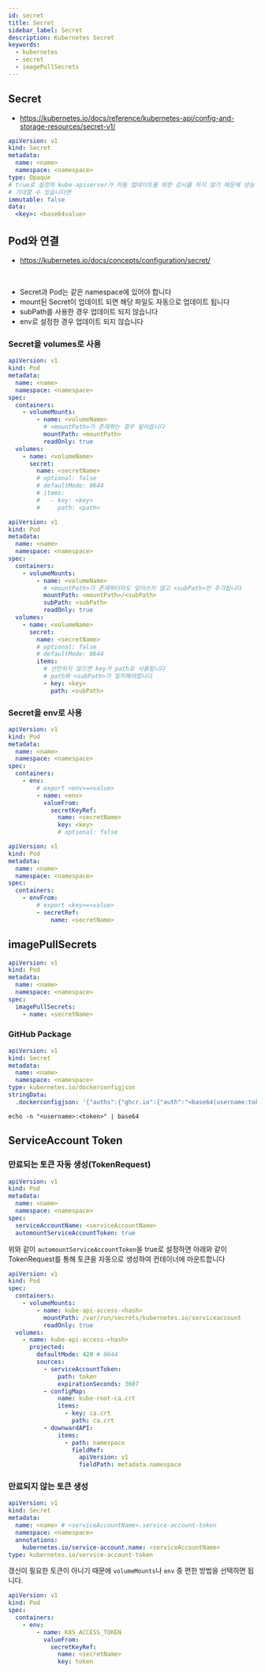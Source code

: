 ```yaml
---
id: secret
title: Secret
sidebar_label: Secret
description: Kubernetes Secret
keywords:
  - kubernetes
  - secret
  - imagePullSecrets
---
```


## Secret

- https://kubernetes.io/docs/reference/kubernetes-api/config-and-storage-resources/secret-v1/

```yaml
apiVersion: v1
kind: Secret
metadata:
  name: <name>
  namespace: <namespace>
type: Opaque
# true로 설정하 kube-apiserver가 자동 업데이트를 위한 감시를 하지 않기 때문에 성능 향상을
# 기대할 수 있습니다면
immutable: false
data:
  <key>: <base64value>
```

## Pod와 연결

- https://kubernetes.io/docs/concepts/configuration/secret/

<br />

- Secret과 Pod는 같은 namespace에 있어야 합니다
- mount된 Secret이 업데이트 되면 해당 파일도 자동으로 업데이트 됩니다
- subPath를 사용한 경우 업데이트 되지 않습니다
- env로 설정한 경우 업데이트 되지 않습니다

### Secret을 volumes로 사용

```yaml
apiVersion: v1
kind: Pod
metadata:
  name: <name>
  namespace: <namespace>
spec:
  containers:
    - volumeMounts:
        - name: <volumeName>
          # <mountPath>가 존재하는 경우 덮어씁니다
          mountPath: <mountPath>
          readOnly: true
  volumes:
    - name: <volumeName>
      secret:
        name: <secretName>
        # optional: false
        # defaultMode: 0644
        # items:
        #   - key: <key>
        #     path: <path>
```

```yaml
apiVersion: v1
kind: Pod
metadata:
  name: <name>
  namespace: <namespace>
spec:
  containers:
    - volumeMounts:
        - name: <volumeName>
          # <mountPath>가 존재하더라도 덮어쓰지 않고 <subPath>만 추가됩니다
          mountPath: <mountPath>/<subPath>
          subPath: <subPath>
          readOnly: true
  volumes:
    - name: <volumeName>
      secret:
        name: <secretName>
        # optional: false
        # defaultMode: 0644
        items:
          # 선언하지 않으면 key가 path로 사용됩니다
          # path와 <subPath>가 일치해야합니다
          - key: <key>
            path: <subPath>
```

### Secret을 env로 사용

```yaml
apiVersion: v1
kind: Pod
metadata:
  name: <name>
  namespace: <namespace>
spec:
  containers:
    - env:
        # export <env>=<value>
        - name: <env>
          valueFrom:
            secretKeyRef:
              name: <secretName>
              key: <key>
              # optional: false
```

```yaml
apiVersion: v1
kind: Pod
metadata:
  name: <name>
  namespace: <namespace>
spec:
  containers:
    - envFrom:
        # export <key>=<value>
        - secretRef:
            name: <secretName>
```

## imagePullSecrets

```yaml
apiVersion: v1
kind: Pod
metadata:
  name: <name>
  namespace: <namespace>
spec:
  imagePullSecrets:
    - name: <secretName>
```

### GitHub Package

```yaml
apiVersion: v1
kind: Secret
metadata:
  name: <name>
  namespace: <namespace>
type: kubernetes.io/dockerconfigjson
stringData:
  .dockerconfigjson: '{"auths":{"ghcr.io":{"auth":"<base64(username:token)>"}}}'
```

```shell
echo -n "<username>:<token>" | base64
```

## ServiceAccount Token

### 만료되는 토큰 자동 생성(TokenRequest)

```yaml
apiVersion: v1
kind: Pod
metadata:
  name: <name>
  namespace: <namespace>
spec:
  serviceAccountName: <serviceAccountName>
  automountServiceAccountToken: true
```

위와 같이 `automountServiceAccountToken`을 true로 설정하면 아래와 같이 TokenRequest를 통해 토큰을 자동으로 생성하여 컨테이너에 마운트합니다

```yaml
apiVersion: v1
kind: Pod
spec:
  containers:
    - volumeMounts:
        - name: kube-api-access-<hash>
          mountPath: /var/run/secrets/kubernetes.io/serviceaccount
          readOnly: true
  volumes:
    - name: kube-api-access-<hash>
      projected:
        defaultMode: 420 # 0644
        sources:
          - serviceAccountToken:
              path: token
              expirationSeconds: 3607
          - configMap:
              name: kube-root-ca.crt
              items:
                - key: ca.crt
                  path: ca.crt
          - downwardAPI:
              items:
                - path: namespace
                  fieldRef:
                    apiVersion: v1
                    fieldPath: metadata.namespace
```

### 만료되지 않는 토큰 생성

```yaml
apiVersion: v1
kind: Secret
metadata:
  name: <name> # <serviceAccountName>.service-account-token
  namespace: <namespace>
  annotations:
    kubernetes.io/service-account.name: <serviceAccountName>
type: kubernetes.io/service-account-token
```

갱신이 필요한 토큰이 아니기 때문에 `volumeMounts`나 `env` 중 편한 방법을 선택하면 됩니다.

```yaml
apiVersion: v1
kind: Pod
spec:
  containers:
    - env:
        - name: K8S_ACCESS_TOKEN
          valueFrom:
            secretKeyRef:
              name: <secretName>
              key: token
```
